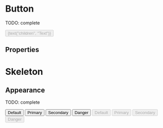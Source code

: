 


<Meta title="Atoms/Button" component={Button} />

# Button

TODO: complete

<Preview>
  <Story name="default" parameters={{ decorators: [withKnobs, withA11y] }}>
    <Button
      ariaLabel={text("aria-label", "aria-label")}
      icon={PlusCircleIcon}
      iconPosition={select("iconPosition", ["start", "end"])}
      appearance={select("appearance", [
        "default",
        "primary",
        "secondary",
        "danger",
      ])}
      disabled={boolean("disabled", false)}
      onClick={action("onClick")}
      spinner={boolean("spinner", false)}
    >
      {text("children", "Text")}
    </Button>
  </Story>
</Preview>

## Properties

<Props of={Button} />

# Skeleton

<Preview>
  <Story name="skeleton" parameters={{ decorators: [withKnobs, withA11y] }}>
    <Button.Skeleton />
  </Story>
</Preview>

## Appearance

TODO: complete

<Preview withToolbar>
  <Story name="appearance">
    <Stack column align="flex-start">
      <Stack.Item>
        <Stack wrap>
          <Stack.Item>
            <Button appearance="default">Default</Button>
          </Stack.Item>
          <Stack.Item>
            <Button appearance="primary">Primary</Button>
          </Stack.Item>
          <Stack.Item>
            <Button appearance="secondary">Secondary</Button>
          </Stack.Item>
          <Stack.Item>
            <Button appearance="danger">Danger</Button>
          </Stack.Item>
        </Stack>
      </Stack.Item>
      <Stack.Item>
        <Stack wrap>
          <Stack.Item>
            <Button appearance="default" disabled>
              Default
            </Button>
          </Stack.Item>
          <Stack.Item>
            <Button appearance="primary" disabled>
              Primary
            </Button>
          </Stack.Item>
          <Stack.Item>
            <Button appearance="secondary" disabled>
              Secondary
            </Button>
          </Stack.Item>
          <Stack.Item>
            <Button appearance="danger" disabled>
              Danger
            </Button>
          </Stack.Item>
        </Stack>
      </Stack.Item>
    </Stack>
  </Story>
</Preview>
